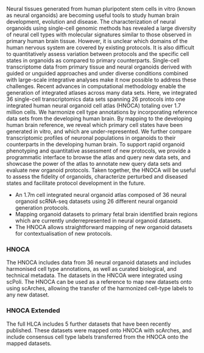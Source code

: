Neural tissues generated from human pluripotent stem cells in vitro (known as neural organoids) are becoming useful tools to study human brain development, evolution and disease. The characterization of neural organoids using single-cell genomic methods has revealed a large diversity of neural cell types with molecular signatures similar to those observed in primary human brain tissue. However, it is unclear which domains of the human nervous system are covered by existing protocols. It is also difficult to quantitatively assess variation between protocols and the specific cell states in organoids as compared to primary counterparts. Single-cell transcriptome data from primary tissue and neural organoids derived with guided or unguided approaches and under diverse conditions combined with large-scale integrative analyses make it now possible to address these challenges. Recent advances in computational methodology enable the generation of integrated atlases across many data sets. Here, we integrated 36 single-cell transcriptomics data sets spanning 26 protocols into one integrated human neural organoid cell atlas (HNOCA) totaling over 1.7 million cells. We harmonize cell type annotations by incorporating reference data sets from the developing human brain. By mapping to the developing human brain reference, we reveal which primary cell states have been generated in vitro, and which are under-represented. We further compare transcriptomic profiles of neuronal populations in organoids to their counterparts in the developing human brain. To support rapid organoid phenotyping and quantitative assessment of new protocols, we provide a programmatic interface to browse the atlas and query new data sets, and showcase the power of the atlas to annotate new query data sets and evaluate new organoid protocols. Taken together, the HNOCA will be useful to assess the fidelity of organoids, characterize perturbed and diseased states and facilitate protocol development in the future.

- An 1.7m cell integrated neural organoid atlas composed of 36 neural organoid scRNA-seq datasets using 26 different neural organoid generation protocols.
- Mapping organoid datasets to primary fetal brain identified brain regions which are currently underrepresented in neural organoid datasets.
- The HNOCA allows straightforward mapping of new organoid datasets for contextualisation of new protocols.

### HNOCA

The HNOCA includes data from 36 neural organoid datasets and includes harmonised cell type annotations, as well as curated biological, and technical metadata. The datasets in the HNCOA were integrated using scPoli. The HNOCA can be used as a reference to map new datasets onto using scArches, allowing the transfer of the harmonized cell-type labels to any new dataset.

### HNOCA Extended

The full HLCA includes 5 further datasets that have been recently published. These datasets were mapped onto HNOCA with scArches, and include consensus cell type labels transferred from the HNOCA onto the mapped datasets.
